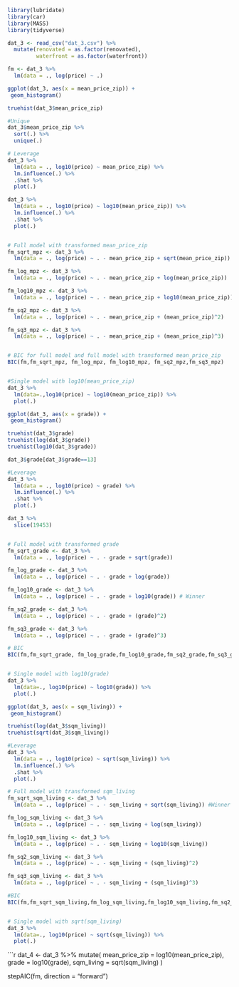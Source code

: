 ```r
library(lubridate)
library(car)
library(MASS)
library(tidyverse)

dat_3 <- read_csv("dat_3.csv") %>%
  mutate(renovated = as.factor(renovated),
         waterfront = as.factor(waterfront))
```

```r
fm <- dat_3 %>%
  lm(data = ., log(price) ~ .)
```

```r
ggplot(dat_3, aes(x = mean_price_zip)) +
 geom_histogram()

truehist(dat_3$mean_price_zip)

#Unique
dat_3$mean_price_zip %>%
  sort(.) %>%
  unique(.)

# Leverage
dat_3 %>%
  lm(data = ., log10(price) ~ mean_price_zip) %>%
  lm.influence(.) %>%
  .$hat %>%
  plot(.)

dat_3 %>%
  lm(data = ., log10(price) ~ log10(mean_price_zip)) %>%
  lm.influence(.) %>%
  .$hat %>%
  plot(.)


# Full model with transformed mean_price_zip
fm_sqrt_mpz <- dat_3 %>%
  lm(data = ., log(price) ~ . - mean_price_zip + sqrt(mean_price_zip))

fm_log_mpz <- dat_3 %>%
  lm(data = ., log(price) ~ . - mean_price_zip + log(mean_price_zip))

fm_log10_mpz <- dat_3 %>%
  lm(data = ., log(price) ~ . - mean_price_zip + log10(mean_price_zip)) # Winner

fm_sq2_mpz <- dat_3 %>%
  lm(data = ., log(price) ~ . - mean_price_zip + (mean_price_zip)^2)

fm_sq3_mpz <- dat_3 %>%
  lm(data = ., log(price) ~ . - mean_price_zip + (mean_price_zip)^3)


# BIC for full model and full model with transformed mean_price_zip
BIC(fm,fm_sqrt_mpz, fm_log_mpz, fm_log10_mpz, fm_sq2_mpz,fm_sq3_mpz)


#Single model with log10(mean_price_zip)
dat_3 %>%
  lm(data=.,log10(price) ~ log10(mean_price_zip)) %>%
  plot(.)
```

```r
ggplot(dat_3, aes(x = grade)) +
 geom_histogram()

truehist(dat_3$grade)
truehist(log(dat_3$grade))
truehist(log10(dat_3$grade))

dat_3$grade[dat_3$grade==13]

#Leverage
dat_3 %>%
  lm(data = ., log10(price) ~ grade) %>%
  lm.influence(.) %>%
  .$hat %>%
  plot(.)

dat_3 %>%
  slice(19453)


# Full model with transformed grade
fm_sqrt_grade <- dat_3 %>%
  lm(data = ., log(price) ~ . - grade + sqrt(grade))

fm_log_grade <- dat_3 %>%
  lm(data = ., log(price) ~ . - grade + log(grade))

fm_log10_grade <- dat_3 %>%
  lm(data = ., log(price) ~ . - grade + log10(grade)) # Winner

fm_sq2_grade <- dat_3 %>%
  lm(data = ., log(price) ~ . - grade + (grade)^2)

fm_sq3_grade <- dat_3 %>%
  lm(data = ., log(price) ~ . - grade + (grade)^3)

# BIC
BIC(fm,fm_sqrt_grade, fm_log_grade,fm_log10_grade,fm_sq2_grade,fm_sq3_grade)


# Single model with log10(grade)
dat_3 %>%
  lm(data=., log10(price) ~ log10(grade)) %>%
  plot(.)
```

```r
ggplot(dat_3, aes(x = sqm_living)) +
 geom_histogram()

truehist(log(dat_3$sqm_living))
truehist(sqrt(dat_3$sqm_living))

#Leverage
dat_3 %>%
  lm(data = ., log10(price) ~ sqrt(sqm_living)) %>%
  lm.influence(.) %>%
  .$hat %>%
  plot(.)

# Full model with transformed sqm_living
fm_sqrt_sqm_living <- dat_3 %>%
  lm(data = ., log(price) ~ . - sqm_living + sqrt(sqm_living)) #Winner

fm_log_sqm_living <- dat_3 %>%
  lm(data = ., log(price) ~ . - sqm_living + log(sqm_living))

fm_log10_sqm_living <- dat_3 %>%
  lm(data = ., log(price) ~ . - sqm_living + log10(sqm_living))

fm_sq2_sqm_living <- dat_3 %>%
  lm(data = ., log(price) ~ . - sqm_living + (sqm_living)^2)

fm_sq3_sqm_living <- dat_3 %>%
  lm(data = ., log(price) ~ . - sqm_living + (sqm_living)^3)

#BIC
BIC(fm,fm_sqrt_sqm_living,fm_log_sqm_living,fm_log10_sqm_living,fm_sq2_sqm_living,fm_sq3_sqm_living)


# Single model with sqrt(sqm_living)
dat_3 %>%
  lm(data=., log10(price) ~ sqrt(sqm_living)) %>%
  plot(.)
```

```r
dat_4 <- dat_3 %>%
  mutate(
    mean_price_zip = log10(mean_price_zip),
    grade = log10(grade),
    sqm_living = sqrt(sqm_living)
  )

stepAIC(fm, direction = "forward")

